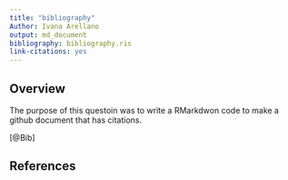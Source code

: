```yaml
---
title: "bibliography"
Author: Ivana Arellano
output: md_document
bibliography: bibliography.ris
link-citations: yes
---
```


## Overview

The purpose of this questoin was to write a RMarkdwon code to make a github document that has citations.

[@Bib]

## References



